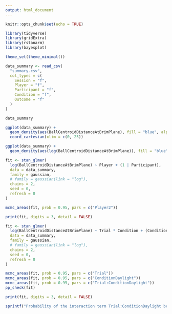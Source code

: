 ---
output: html_document
---

```{r setup, include=FALSE}
knitr::opts_chunk$set(echo = TRUE)

library(tidyverse)
library(gridExtra)
library(rstanarm)
library(bayesplot)

theme_set(theme_minimal())

data_summary <- read_csv(
  "summary.csv",
  col_types = c(
    Session = "f",
    Player = "f",
    Participant = "f",
    Condition = "f",
    Outcome = "f"
  )
)

data_summary
```

```{r}
ggplot(data_summary) +
  geom_density(aes(BallCentroidDistanceAtBrimPlane), fill = "blue", alpha = 0.5) +
  coord_cartesian(xlim = c(0, 25))

ggplot(data_summary) +
  geom_density(aes(log(BallCentroidDistanceAtBrimPlane)), fill = "blue", alpha = 0.5)
```


```{r}
fit <- stan_glmer(
  log(BallCentroidDistanceAtBrimPlane) ~ Player + (1 | Participant),
  data = data_summary,
  family = gaussian,
  # family = gaussian(link = "log"),
  chains = 2,
  seed = 0,
  refresh = 0
)

mcmc_areas(fit, prob = 0.95, pars = c("Player2"))

print(fit, digits = 3, detail = FALSE)
```
```{r}
fit <- stan_glmer(
  log(BallCentroidDistanceAtBrimPlane) ~ Trial * Condition + (Condition | Participant),
  data = data_summary,
  family = gaussian,
  # family = gaussian(link = "log"),
  chains = 2,
  seed = 0,
  refresh = 0
)

mcmc_areas(fit, prob = 0.95, pars = c("Trial"))
mcmc_areas(fit, prob = 0.95, pars = c("ConditionDaylight"))
mcmc_areas(fit, prob = 0.95, pars = c("Trial:ConditionDaylight"))
pp_check(fit)

print(fit, digits = 3, detail = FALSE)

sprintf("Probability of the interaction term Trial:ConditionDaylight being negative (learning being enhanced in lit conditions) is %.1f%%", 100 * mean(as.data.frame(fit)$`Trial:ConditionDaylight` < 0)) %>% cat
```




